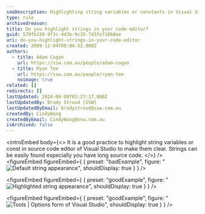 ```yaml
---
seoDescription: Highlighting string variables or constants in Visual Studio code editors helps developers quickly locate and distinguish strings from other code elements.
type: rule
archivedreason:
title: Do you highlight strings in your code editor?
guid: 579fb150-9f3c-4d3b-9c35-7d3fe71668ae
uri: do-you-highlight-strings-in-your-code-editor
created: 2009-12-04T09:04:52.000Z
authors:
  - title: Adam Cogan
    url: https://ssw.com.au/people/adam-cogan
  - title: Ryan Tee
    url: https://ssw.com.au/people/ryan-tee
    noimage: true
related: []
redirects: []
lastUpdated: 2024-06-08T03:27:17.000Z
lastUpdatedBy: Brady Stroud [SSW]
lastUpdatedByEmail: bradystroud@ssw.com.au
createdBy: CindyWang
createdByEmail: CindyWang@ssw.com.au
isArchived: false
---
```


<introEmbed
  body={<>
It is a good practice to highlight string variables or const in source code editor of Visual Studio to make them clear. Strings can be easily found especially you have long source code.
  </>}
/>
<figureEmbed figureEmbed={ {
  preset: "badExample",
  figure: "![Default string appearance](/uploads/rules/do-you-highlight-strings-in-your-code-editor/HighlightString_bad_small.gif)",
  shouldDisplay: true
} } />


<figureEmbed figureEmbed={ {
  preset: "goodExample",
  figure: "![Highlighted string appearance](/uploads/rules/do-you-highlight-strings-in-your-code-editor/HighlightString_good_small.jpg)",
  shouldDisplay: true
} } />


<figureEmbed figureEmbed={ {
  preset: "goodExample",
  figure: "![Tools | Options form of Visual Studio](/uploads/rules/do-you-highlight-strings-in-your-code-editor/HighlightString_VSOption_small.gif)",
  shouldDisplay: true
} } />

